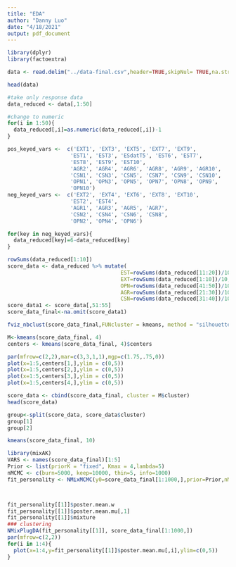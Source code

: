 ```yaml
---
title: "EDA"
author: "Danny Luo"
date: "4/18/2021"
output: pdf_document
---
```

```r
library(dplyr)
library(factoextra)
```

```r
data <- read.delim("../data-final.csv",header=TRUE,skipNul= TRUE,na.strings = "NULL")

```

```r
head(data)
```

```r
#take only response data
data_reduced <- data[,1:50]

#change to numeric
for(i in 1:50){
  data_reduced[,i]=as.numeric(data_reduced[,i])-1
}

pos_keyed_vars <-  c('EXT1', 'EXT3', 'EXT5', 'EXT7', 'EXT9',
                    'EST1', 'EST3', 'ESdatT5', 'EST6', 'EST7', 
                    'EST8', 'EST9', 'EST10',
                    'AGR2', 'AGR4', 'AGR6', 'AGR8', 'AGR9', 'AGR10',
                    'CSN1', 'CSN3', 'CSN5', 'CSN7', 'CSN9', 'CSN10', 
                    'OPN1', 'OPN3', 'OPN5', 'OPN7', 'OPN8', 'OPN9', 
                    'OPN10')
neg_keyed_vars <-  c('EXT2', 'EXT4', 'EXT6', 'EXT8', 'EXT10',
                    'EST2', 'EST4',
                    'AGR1', 'AGR3', 'AGR5', 'AGR7', 
                    'CSN2', 'CSN4', 'CSN6', 'CSN8', 
                    'OPN2', 'OPN4', 'OPN6')

for(key in neg_keyed_vars){
  data_reduced[key]=6-data_reduced[key]
}

rowSums(data_reduced[1:10])
score_data <- data_reduced %>% mutate(
                                    EST=rowSums(data_reduced[11:20])/10,
                                    EXT=rowSums(data_reduced[1:10])/10,
                                    OPN=rowSums(data_reduced[41:50])/10,
                                    AGR=rowSums(data_reduced[21:30])/10,
                                    CSN=rowSums(data_reduced[31:40])/10)
score_data1 <- score_data[,51:55]
score_data_final<-na.omit(score_data1)
```
```r
fviz_nbclust(score_data_final,FUNcluster = kmeans, method = "silhouette")
```


```r
M<-kmeans(score_data_final, 4)
centers <- kmeans(score_data_final, 4)$centers

par(mfrow=c(2,2),mar=c(3,3,1,1),mgp=c(1.75,.75,0))
plot(x=1:5,centers[1,],ylim = c(0,5))
plot(x=1:5,centers[2,],ylim = c(0,5))
plot(x=1:5,centers[3,],ylim = c(0,5))
plot(x=1:5,centers[4,],ylim = c(0,5))


```

```r
score_data <- cbind(score_data_final, cluster = M$cluster)
head(score_data)
```

```r
group<-split(score_data, score_data$cluster)
group[1]
group[2]
```




```r
kmeans(score_data_final, 10)

```


```r
library(mixAK)
VARS <- names(score_data_final)[1:5]
Prior <- list(priorK = "fixed", Kmax = 4,lambda=5)
nMCMC <- c(burn=5000, keep=10000, thin=5, info=1000)
fit_personality <- NMixMCMC(y0=score_data_final[1:1000,],prior=Prior,nMCMC=nMCMC,scale=list(shift=0, scale=1))



fit_personality[[1]]$poster.mean.w
fit_personality[[1]]$poster.mean.mu[,1]
fit_personality[[1]]$mixture
### clustering
NMixPlugDA(fit_personality[[1]], score_data_final[1:1000,])
par(mfrow=c(2,2))
for(i in 1:4){
  plot(x=1:4,y=fit_personality[[1]]$poster.mean.mu[,i],ylim=c(0,5))
}
```




